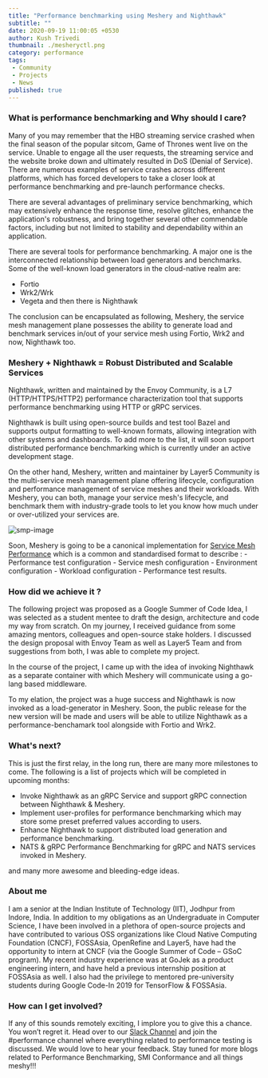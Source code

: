 ```yaml
---
title: "Performance benchmarking using Meshery and Nighthawk"
subtitle: ""
date: 2020-09-19 11:00:05 +0530
author: Kush Trivedi
thumbnail: ./mesheryctl.png
category: performance
tags:
 - Community
 - Projects
 - News
published: true
---
```



<BlogWrapper>

### What is performance benchmarking and Why should I care?

Many of you may remember that the HBO streaming service crashed when the final season of the popular sitcom, Game of Thrones went live on the service. Unable to engage all the user requests, the streaming service and the website broke down and ultimately resulted in DoS (Denial of Service). There are numerous examples of service crashes across different platforms, which has forced developers to take a closer look at performance benchmarking and pre-launch performance checks.

There are several advantages of preliminary service benchmarking, which may extensively enhance the response time, resolve glitches, enhance the application's robustness, and bring together several other commendable factors, including but not limited to stability and dependability within an application.

There are several tools for performance benchmarking. A major one is the interconnected relationship between load generators and benchmarks. Some of the well-known load generators in the cloud-native realm are:

<ul>
    <li>Fortio</li>
    <li>Wrk2/Wrk</li>
    <li>Vegeta and then there is Nighthawk</li>
</ul>

The conclusion can be encapsulated as following, Meshery, the service mesh management plane possesses the ability to generate load and benchmark services in/out of your service mesh using Fortio, Wrk2 and now, Nighthawk too.

### Meshery + Nighthawk = Robust Distributed and Scalable Services

Nighthawk, written and maintained by the Envoy Community, is a L7 (HTTP/HTTPS/HTTP2) performance characterization tool that supports performance benchmarking using HTTP or gRPC services.

Nighthawk is built using open-source builds and test tool Bazel and supports output formatting to well-known formats, allowing integration with other systems and dashboards. To add more to the list, it will soon support distributed performance benchmarking which is currently under an active development stage.

On the other hand, Meshery, written and maintainer by Layer5 Community is the multi-service mesh management plane offering lifecycle, configuration and performance management of service meshes and their workloads. With Meshery, you can both, manage your service mesh's lifecycle, and benchmark them with industry-grade tools to let you know how much under or over-utilized your services are.

<img src={smp} alt="smp-image" className="image-left smp-image"/>

Soon, Meshery is going to be a canonical implementation for [Service Mesh Performance](https://github.com/layer5io/service-mesh-performance) which is a common and standardised format to describe : - Performance test configuration - Service mesh configuration - Environment configuration - Workload configuration - Performance test results.

### How did we achieve it ?
The following project was proposed as a Google Summer of Code Idea, I was selected as a student mentee to draft the design, architecture and code my way from scratch. On my journey, I received guidance from some amazing mentors, colleagues and open-source stake holders. I discussed the design proposal with Envoy Team as well as Layer5 Team and from suggestions from both, I was able to complete my project.

In the course of the project, I came up with the idea of invoking Nighthawk as a separate container with which Meshery will communicate using a go-lang based middleware.

To my elation, the project was a huge success and Nighthawk is now invoked as a load-generator in Meshery. Soon, the public release for the new version will be made and users will be able to utilize Nighthawk as a performance-benchamark tool alongside with Fortio and Wrk2.

### What's next?
This is just the first relay, in the long run, there are many more milestones to come. The following is a list of projects which will be completed in upcoming months:

- Invoke Nighthawk as an gRPC Service and support gRPC connection between Nighthawk & Meshery.
- Implement user-profiles for performance benchmarking which may store some preset preferred values according to users.
- Enhance Nighthawk to support distributed load generation and performance benchmarking.
- NATS & gRPC Performance Benchmarking for gRPC and NATS services invoked in Meshery.

and many more awesome and bleeding-edge ideas.

### About me
I am a senior at the Indian Institute of Technology (IIT), Jodhpur from Indore, India. In addition to my obligations as an Undergraduate in Computer Science, I have been involved in a plethora of open-source projects and have contributed to various OSS organizations like Cloud Native Computing Foundation (CNCF), FOSSAsia, OpenRefine and Layer5, have had the opportunity to intern at CNCF (via the Google Summer of Code – GSoC program). My recent industry experience was at GoJek as a product engineering intern, and have held a previous internship position at FOSSAsia as well. I also had the privilege to mentored pre-university students during Google Code-In 2019 for TensorFlow & FOSSAsia.

### How can I get involved?
If any of this sounds remotely exciting, I implore you to give this a chance. You won’t regret it. Head over to our [Slack Channel](http://slack.layer5.io) and join the #performance channel where everything related to performance testing is discussed. We would love to hear your feedback. Stay tuned for more blogs related to Performance Benchmarking, SMI Conformance and all things meshy!!!


</BlogWrapper>
